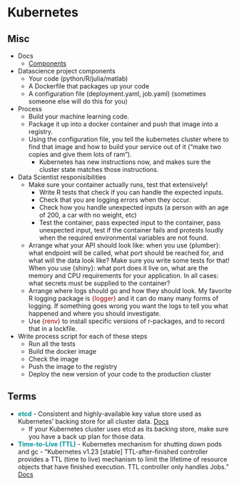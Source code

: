 # Kubernetes {#sec-kube .unnumbered}

## Misc {#sec-kube-misc .unnumbered}

-   Docs
    -   [Components](https://kubernetes.io/docs/concepts/overview/components/)
-   Datascience project components
    -   Your code (python/R/julia/matlab)
    -   A Dockerfile that packages up your code
    -   A configuration file (deployment.yaml, job.yaml) (sometimes someone else will do this for you)
-   Process
    -   Build your machine learning code.
    -   Package it up into a docker container and push that image into a registry.
    -   Using the configuration file, you tell the kubernetes cluster where to find that image and how to build your service out of it ("make two copies and give them lots of ram").
        -   Kubernetes has new instructions now, and makes sure the cluster state matches those instructions.
-   Data Scientist responisibilities
    -   Make sure your container actually runs, test that extensively!
        -   Write R tests that check if you can handle the expected inputs.
        -   Check that you are logging errors when they occur.
        -   Check how you handle unexpected inputs (a person with an age of 200, a car with no weight, etc)
        -   Test the container, pass expected input to the container, pass unexpected input, test if the container fails and protests loudly when the required environmental variables are not found.
    -   Arrange what your API should look like: when you use {plumber}: what endpoint will be called, what port should be reached for, and what will the data look like? Make sure you write some tests for that! When you use {shiny}: what port does it live on, what are the memory and CPU requirements for your application. In all cases: what secrets must be supplied to the container?
    -   Arrange where logs should go and how they should look. My favorite R logging package is [{logger}]{style="color: #990000"} and it can do many many forms of logging. If something goes wrong you want the logs to tell you what happened and where you should investigate.
    -   Use [{renv}]{style="color: #990000"} to install specific versions of r-packages, and to record that in a lockfile.
-   Write process script for each of these steps
    -   Run all the tests
    -   Build the docker image
    -   Check the image
    -   Push the image to the registry
    -   Deploy the new version of your code to the production cluster

## Terms {#sec-kube-terms .unnumbered}

-   [**etcd**]{style="color: #009499"} - Consistent and highly-available key value store used as Kubernetes' backing store for all cluster data. [Docs](https://etcd.io/docs/)
    -   If your Kubernetes cluster uses etcd as its backing store, make sure you have a back up plan for those data.
-   [**Time-to-Live (TTL)**]{style="color: #009499"} - Kubernetes mechanism for shutting down pods and gc - "Kubernetes v1.23 \[stable\] TTL-after-finished controller provides a TTL (time to live) mechanism to limit the lifetime of resource objects that have finished execution. TTL controller only handles Jobs." [Docs](https://kubernetes.io/docs/concepts/workloads/controllers/ttlafterfinished/)
